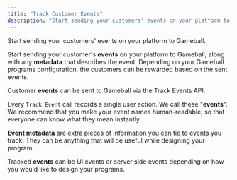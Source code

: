```yaml
---
title: "Track Customer Events"
description: "Start sending your customers' events on your platform to Gameball"
---
```


Start sending your customers' events on your platform to Gameball.

Start sending your customer's **events** on your platform to Gameball, along with any **metadata** that describes the event. Depending on your Gameball programs configuration, the customers can be rewarded based on the sent events.

Customer **events** can be sent to Gameball via the Track Events API.

Every `Track Event` call records a single user action. We call these "**events**". We recommend that you make your event names human-readable, so that everyone can know what they mean instantly.

**Event metadata** are extra pieces of information you can tie to events you track. They can be anything that will be useful while designing your program.

Tracked **events** can be UI events or server side events depending on how you would like to design your programs.
